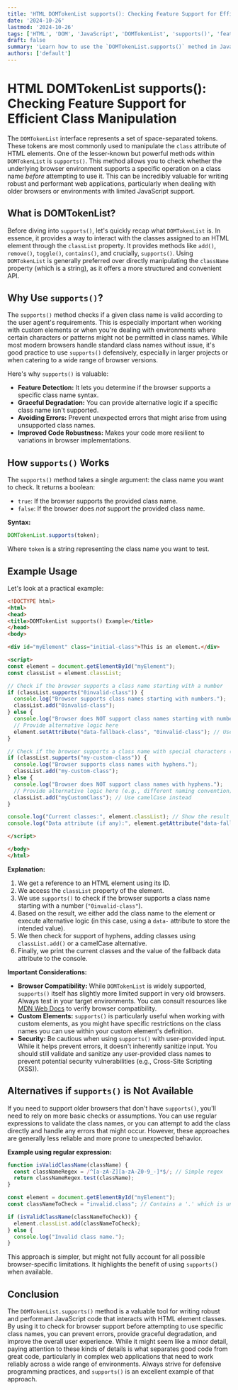 ```yaml
---
title: 'HTML DOMTokenList supports(): Checking Feature Support for Efficient Class Manipulation'
date: '2024-10-26'
lastmod: '2024-10-26'
tags: ['HTML', 'DOM', 'JavaScript', 'DOMTokenList', 'supports()', 'feature detection', 'class manipulation', 'web development']
draft: false
summary: 'Learn how to use the `DOMTokenList.supports()` method in JavaScript to detect browser support for specific class name operations, enhancing your web application compatibility and performance by using alternative techniques when needed.'
authors: ['default']
---
```


# HTML DOMTokenList supports(): Checking Feature Support for Efficient Class Manipulation

The `DOMTokenList` interface represents a set of space-separated tokens.  These tokens are most commonly used to manipulate the `class` attribute of HTML elements.  One of the lesser-known but powerful methods within `DOMTokenList` is `supports()`. This method allows you to check whether the underlying browser environment supports a specific operation on a class name *before* attempting to use it. This can be incredibly valuable for writing robust and performant web applications, particularly when dealing with older browsers or environments with limited JavaScript support.

## What is DOMTokenList?

Before diving into `supports()`, let's quickly recap what `DOMTokenList` is. In essence, it provides a way to interact with the classes assigned to an HTML element through the `classList` property.  It provides methods like `add()`, `remove()`, `toggle()`, `contains()`, and crucially, `supports()`.  Using `DOMTokenList` is generally preferred over directly manipulating the `className` property (which is a string), as it offers a more structured and convenient API.

## Why Use `supports()`?

The `supports()` method checks if a given class name is valid according to the user agent's requirements.  This is especially important when working with custom elements or when you're dealing with environments where certain characters or patterns might not be permitted in class names. While most modern browsers handle standard class names without issue, it's good practice to use `supports()` defensively, especially in larger projects or when catering to a wide range of browser versions.

Here's why `supports()` is valuable:

*   **Feature Detection:** It lets you determine if the browser supports a specific class name syntax.
*   **Graceful Degradation:** You can provide alternative logic if a specific class name isn't supported.
*   **Avoiding Errors:** Prevent unexpected errors that might arise from using unsupported class names.
*   **Improved Code Robustness:** Makes your code more resilient to variations in browser implementations.

## How `supports()` Works

The `supports()` method takes a single argument: the class name you want to check. It returns a boolean:

*   `true`: If the browser supports the provided class name.
*   `false`: If the browser does *not* support the provided class name.

**Syntax:**

```javascript
DOMTokenList.supports(token);
```

Where `token` is a string representing the class name you want to test.

## Example Usage

Let's look at a practical example:

```html
<!DOCTYPE html>
<html>
<head>
<title>DOMTokenList supports() Example</title>
</head>
<body>

<div id="myElement" class="initial-class">This is an element.</div>

<script>
const element = document.getElementById("myElement");
const classList = element.classList;

// Check if the browser supports a class name starting with a number
if (classList.supports("0invalid-class")) {
  console.log("Browser supports class names starting with numbers.");
  classList.add("0invalid-class");
} else {
  console.log("Browser does NOT support class names starting with numbers.");
  // Provide alternative logic here
  element.setAttribute("data-fallback-class", "0invalid-class"); // Use a data attribute instead
}

// Check if the browser supports a class name with special characters (avoiding common issues)
if (classList.supports("my-custom-class")) {
  console.log("Browser supports class names with hyphens.");
  classList.add("my-custom-class");
} else {
  console.log("Browser does NOT support class names with hyphens.");
  // Provide alternative logic here (e.g., different naming convention)
  classList.add("myCustomClass"); // Use camelCase instead
}

console.log("Current classes:", element.classList); // Show the result
console.log("Data attribute (if any):", element.getAttribute("data-fallback-class"));

</script>

</body>
</html>
```

**Explanation:**

1.  We get a reference to an HTML element using its ID.
2.  We access the `classList` property of the element.
3.  We use `supports()` to check if the browser supports a class name starting with a number (`"0invalid-class"`).
4.  Based on the result, we either add the class name to the element or execute alternative logic (in this case, using a `data-` attribute to store the intended value).
5.  We then check for support of hyphens, adding classes using `classList.add()` or a camelCase alternative.
6.  Finally, we print the current classes and the value of the fallback data attribute to the console.

**Important Considerations:**

*   **Browser Compatibility:** While `DOMTokenList` is widely supported, `supports()` itself has slightly more limited support in very old browsers.  Always test in your target environments.  You can consult resources like [MDN Web Docs](https://developer.mozilla.org/en-US/docs/Web/API/DOMTokenList/supports) to verify browser compatibility.
*   **Custom Elements:** `supports()` is particularly useful when working with custom elements, as you might have specific restrictions on the class names you can use within your custom element's definition.
*   **Security:**  Be cautious when using `supports()` with user-provided input. While it helps prevent errors, it doesn't inherently sanitize input. You should still validate and sanitize any user-provided class names to prevent potential security vulnerabilities (e.g., Cross-Site Scripting (XSS)).

## Alternatives if `supports()` is Not Available

If you need to support older browsers that don't have `supports()`, you'll need to rely on more basic checks or assumptions. You can use regular expressions to validate the class names, or you can attempt to add the class directly and handle any errors that might occur. However, these approaches are generally less reliable and more prone to unexpected behavior.

**Example using regular expression:**

```javascript
function isValidClassName(className) {
  const classNameRegex = /^[a-zA-Z][a-zA-Z0-9_-]*$/; // Simple regex
  return classNameRegex.test(className);
}

const element = document.getElementById("myElement");
const classNameToCheck = "invalid.class"; // Contains a '.' which is undesirable for many use-cases

if (isValidClassName(classNameToCheck)) {
  element.classList.add(classNameToCheck);
} else {
  console.log("Invalid class name.");
}

```

This approach is simpler, but might not fully account for all possible browser-specific limitations.  It highlights the benefit of using `supports()` when available.

## Conclusion

The `DOMTokenList.supports()` method is a valuable tool for writing robust and performant JavaScript code that interacts with HTML element classes. By using it to check for browser support before attempting to use specific class names, you can prevent errors, provide graceful degradation, and improve the overall user experience. While it might seem like a minor detail, paying attention to these kinds of details is what separates good code from great code, particularly in complex web applications that need to work reliably across a wide range of environments. Always strive for defensive programming practices, and `supports()` is an excellent example of that approach.